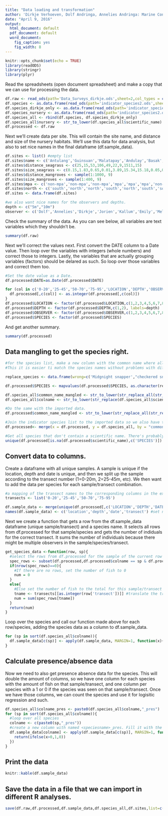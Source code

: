 ---
title: "Data loading and transformation"
author: 'Dirkje Verhoeven, Dolf Andringa, Annelies Andringa: Marine Conservation Philippines'
date: "April 9, 2016"
output:
  html_document: default
  pdf_document: default
  word_document:
    fig_caption: yes
    fig_width: 8
---

```{r setup, include=FALSE}
knitr::opts_chunk$set(echo = TRUE)
library(readODS)
library(stringr)
library(plyr)
```
Read the spreadsheets (open document spreadsheet) and make a copy that we can use for processing the data.
```{r readfile}
df.raw <- read_ods(path='Data_Surveys_dirkje.ods',sheet=2,col_types = c(text,numeric,numeric,numeric,numeric,numeric,numeric,numeric,numeric,date))
df.species <- as.data.frame(read_ods(path='indicator_species2.ods',sheet=1,col_types = c(text,text)))
df.species_dirkje_only <- as.data.frame(read_ods(path='indicator_species2.ods',sheet=2,col_types = c(text,text)))
df.species_nursery <- as.data.frame(read_ods(path='indicator_species2.ods',sheet=3,col_types = c(text,text)))
df.species_all <- rbind(df.species, df.species_dirkje_only)
df.species_all$nursery <- str_to_lower(df.species_all$scientific_name) %in% str_to_lower(df.species_nursery$scientific_name)
df.processed <- df.raw
```

Next we'll create data per site. This will contain the site name, and distance and size of the nursery habitats. We'll use this data for data analysis, but also to set nice names in the final dataframe (df.sample_data).
```{r site_data}
df.sites <- list() #empty list
df.sites$name <- c('Antulang','Guinsuan','Malatapay','Andulay','Basak','Lutoban South','Lutoban Pier','Kookoos Nest','Dauin Poblacion') #add the names
df.sites$distance_seagrass <- c(25,15,53,106,49,22,9,1511,15) 
df.sites$size_seagrass <- c(0.15,1.83,0.65,0.01,3.89,15.34,15.18,0.05,0.13)
df.sites$distance_mangroves <- sample(1:1000, 9)
df.sites$size_mangroves <- sample(1:400, 9)
df.sites$mpa <- c('non-mpa','non-mpa','non-mpa','mpa','mpa','mpa','non-mpa','non-mpa','mpa')
df.sites$north <- c('south','north','north','south','north','south','south','south','north')
df.sites <- data.frame(df.sites)

#we also want nice names for the observers and depths.
depth <- c("5m","10m")
observer <- c('Dolf','Annelies','Dirkje','Jorien','Kallum','Emily','Melina','Rosaly','Jess','Jelle','Anna')
```

Check the summary of the data. As you can see below, all variables are text variables which they shouldn't be.
```{r summary_pre_correction}
summary(df.raw)
```

Next we'll correct the values next. First convert the DATE column to a Date value.
Then loop over the variables with integers (whole numbers) and correct those to integers.
Lastly, the variables that are actually grouping variables (factors) should be delared as such. So loop over those variables and correct them too.
```{r correct_values}


#Set the date value as a Date.
df.processed$DATE=as.Date(df.processed$DATE)

for (col in c('0-20','25-45','50-70','75-95','LOCATION','DEPTH','OBSERVER')){
  df.processed[,c(col)] <- as.integer(df.processed[,c(col)])
}
df.processed$LOCATION <- factor(df.processed$LOCATION,c(1,2,3,4,5,6,7,8,9), labels=df.sites$name)
df.processed$DEPTH <- factor(df.processed$DEPTH,c(1,2), labels=depth)
df.processed$OBSERVER <- factor(df.processed$OBSERVER,c(1,2,3,4,5,6,7,8,9,10,11), labels=observer)
df.processed$SPECIES <- factor(df.processed$SPECIES)
```
And get another summary.
```{r summary_post_correction}
summary(df.processed)
```


## Data mangling to get the species right.

```{r species_mangling}

#for the species list, make a new column with the common name where all spaces and - are removed and it is converted to lower case.
#This it is easier ti match the species names without problems with different spelling.

replace_species <- data.frame(wrong=c('Midgnight snapper',"checkered snapper","Diagonal banded sweetlip","linecheecked wrasse","Linedcheecked Wrasse","Sixtripe wrasse","Splendid soldier"), right=c('Midnight snapper','Chequered Snapper',"Diagonal banded sweetlips",'Linedcheeked Wrasse','Linedcheeked Wrasse','Sixstripe Wrasse','Splendid Soldierfish'))

df.processed$SPECIES <- mapvalues(df.processed$SPECIES, as.character(replace_species$wrong), as.character(replace_species$right))

df.species_all$common_name_mangled <- str_to_lower(str_replace_all(str_replace_all(str_replace_all(df.species_all$common_name,' ',''),'-',''),'\'',''))
df.species_all$colname <- str_to_lower(str_replace(df.species_all$scientific_name,' ','_'))

#Do the same with the imported data.
df.processed$common_name_mangled <- str_to_lower(str_replace_all(str_replace_all(str_replace_all(df.processed$SPECIES,' ',''),'-',''),'\'',''))

#Join the indicator species list to the imported data so we also have the scientific name and other info in there.
df.processed<- merge(x = df.processed, y = df.species_all, by = "common_name_mangled", all.x = TRUE)

#Get all species that don't contain a scientific name. There's probably a mis spelling with the common name.
unique(df.processed[is.na(df.processed$scientific_name),c('SPECIES')])

```


## Convert data to columns.
Create a dataframe with all unique samples. A sample is unique if the location, depth and date is unique, and then we split up the sample according to the transect number (1=0-20m, 2=25-45m, etc). We then want to add the data per species for each sample/transect combination.
```{r data_transform_prepare}

#a mapping of the transect names to the corresponding columns in the excel sheet
transects <- list('0-20','25-45','50-70','75-95')

df.sample_data <- merge(unique(df.processed[,c('LOCATION','DEPTH','DATE')]),c(1,2,3,4))
names(df.sample_data) <- c('location','depth','date','transect') #set nice column names
```
Next we create a function that gets a row from the df.sample_data dataframe (unique sample/transect) and a species name.
It selects all rows from df.processed for that sample/species and gets the number of indiduals for the correct transect. 
It sums the number of individuals because there might be multiple observers in the sample/species/transect.

```{r data_transform_function}
get_species_data <-function(row, sp){
  #select the rows from df.processed for the sample of the current row and current species
  spec_rows <- subset(df.processed,df.processed$colname == sp & df.processed$DEPTH == row['depth'] & df.processed$LOCATION == row['location'] & df.processed$DATE == row['date'])
  if(nrow(spec_rows)==0){
    #If there are no rows, set the number of fish to 0
    num = 0
  }
  else{
    #Else set the number of fish to the total for this sample/transect (sum for all observers together)
    tname <- transects[[as.integer(row['transect'])]] #translate the transect number (1,2,3,4) to the correct column name (0-20, etc)
    num = sum(spec_rows[tname])
  }
  return(num)
}
```

Loop over the species and call our function made above for each row/species, adding the species data as a column to df.sample_data.
```{r data_transform_loop}

for (sp in sort(df.species_all$colname)){
  df.sample_data[c(sp)] <- apply(df.sample_data, MARGIN=1, function(x){get_species_data(x,sp)})
}

```
## Calculate presence/absence data
Now we need to also get presence absence data for the species. This will double the amount of columns, so we have one column for each species with the amount of fish on that sample/transect, and one column per species with a 1 or 0 if the species was seen on that sample/transect. Once we have those columns, we can count the species and use it for logisitic regression and such.

```{r presence_absence_calculation}
df.species_all$colname_pres <- paste0(df.species_all$colname,"_pres")
for (sp in sort(df.species_all$colname)){
  #loop over all species
  colname <- c(paste0(sp,"_pres"))
  #create a new column with named <speciesname>_pres. Fill it with the values from df.sample_data[<speciesname>] by testing if the value for that column is >0 or not. If it is, fill in a 1, else a 0.
  df.sample_data[colname] <- apply(df.sample_data[c(sp)], MARGIN=1, function(x){
    return(ifelse(x>0,1,0))
  })
}
```

## Print the data
```{r display_data, message=FALSE, echo=FALSE, eval=TRUE}
knitr::kable(df.sample_data)
```

## Save the data in a file that we can import in different R analyses.
```{r save}
save(df.raw,df.processed,df.sample_data,df.species_all,df.sites,list=c("df.raw","df.processed","df.sample_data","df.species_all","df.sites"), file="data.RDa")
```
